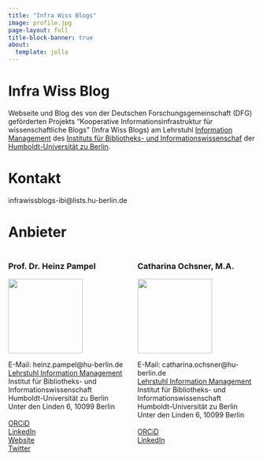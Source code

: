 ```yaml
---
title: "Infra Wiss Blogs"
image: profile.jpg
page-layout: full
title-block-banner: true
about: 
  template: jolla
---
```


# Infra Wiss Blog

Webseite und Blog des von der Deutschen Forschungsgemeinschaft (DFG) geförderten Projekts "Kooperative Informationsinfrastruktur für wissenschaftliche Blogs" (Infra Wiss Blogs) am Lehrstuhl [Information Management](http://hu-berlin.de/infomgnt) des [Instituts für Bibliotheks- und Informationswissenschaf](https://www.ibi.hu-berlin.de/de) der [Humboldt-Universität zu Berlin](https://www.hu-berlin.de).

# Kontakt

infrawissblogs-ibi\@lists.hu-berlin.de

# Anbieter

::: columns
::: {.column width="50%"}
### Prof. Dr. Heinz Pampel

![](Heinz.jpeg){width="40mm"}

E-Mail: heinz.pampel\@hu-berlin.de \
[Lehrstuhl Information Management](https://www.ibi.hu-berlin.de/de/forschung/infomanagement) \
Institut für Bibliotheks- und Informationswissenschaft \
Humboldt-Universität zu Berlin \
Unter den Linden 6, 10099 Berlin\
\
[ORCiD](https://orcid.org/0000-0003-3334-2771) \
[LinkedIn](https://www.linkedin.com/in/heinzpampel?lipi=urn%3Ali%3Apage%3Ad_flagship3_profile_view_base_contact_details%3B3GTtIn%2BCSiu2t%2Bzlkv%2BjQA%3D%3D) \
[Website](https://heinzpampel.de/) \
[Twitter](https://twitter.com/pampel)
:::

::: {.column width="50%"}
### Catharina Ochsner, M.A.

![](Catharina.jpg){width="40mm"}

E-Mail: catharina.ochsner\@hu-berlin.de \
[Lehrstuhl Information Management](https://www.ibi.hu-berlin.de/de/forschung/infomanagement) \
Institut für Bibliotheks- und Informationswissenschaft \
Humboldt-Universität zu Berlin \
Unter den Linden 6, 10099 Berlin\
 \
[ORCiD](https://orcid.org/0009-0005-3885-3951) \
[LinkedIn](www.linkedin.com/in/catharina-ochsner-86145817b)
:::
:::
